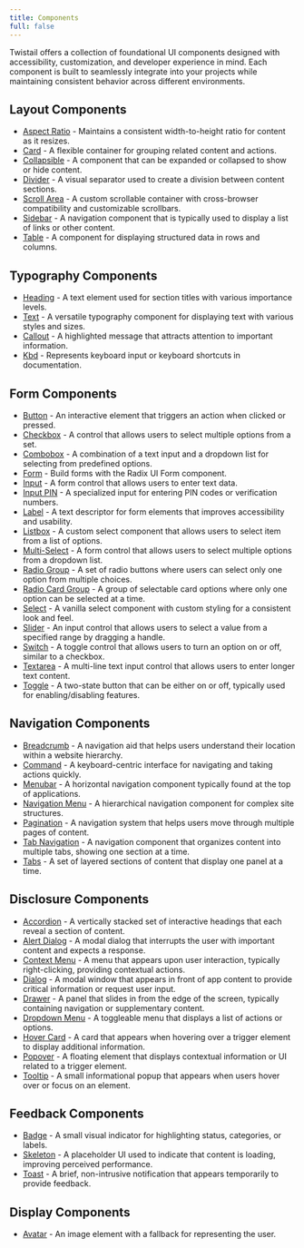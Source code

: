 ```yaml
---
title: Components
full: false
---
```


Twistail offers a collection of foundational UI components designed with accessibility,
customization, and developer experience in mind. Each component is built to seamlessly
integrate into your projects while maintaining consistent behavior across different
environments.

## Layout Components

- [Aspect Ratio](/docs/components/aspect-ratio) - Maintains a consistent width-to-height ratio for content as it resizes.
- [Card](/docs/components/card) - A flexible container for grouping related content and actions.
- [Collapsible](/docs/components/collapsible) - A component that can be expanded or collapsed to show or hide content.
- [Divider](/docs/components/divider) - A visual separator used to create a division between content sections.
- [Scroll Area](/docs/components/scroll-area) - A custom scrollable container with cross-browser compatibility and customizable scrollbars.
- [Sidebar](/docs/components/sidebar) - A navigation component that is typically used to display a list of links or other content.
- [Table](/docs/components/table) - A component for displaying structured data in rows and columns.

## Typography Components

- [Heading](/docs/components/heading) - A text element used for section titles with various importance levels.
- [Text](/docs/components/text) - A versatile typography component for displaying text with various styles and sizes.
- [Callout](/docs/components/callout) - A highlighted message that attracts attention to important information.
- [Kbd](/docs/components/kbd) - Represents keyboard input or keyboard shortcuts in documentation.

## Form Components

- [Button](/docs/components/button) - An interactive element that triggers an action when clicked or pressed.
- [Checkbox](/docs/components/checkbox) - A control that allows users to select multiple options from a set.
- [Combobox](/docs/components/combobox) - A combination of a text input and a dropdown list for selecting from predefined options.
- [Form](/docs/components/form) - Build forms with the Radix UI Form component.
- [Input](/docs/components/input) - A form control that allows users to enter text data.
- [Input PIN](/docs/components/input-pin) - A specialized input for entering PIN codes or verification numbers.
- [Label](/docs/components/label) - A text descriptor for form elements that improves accessibility and usability.
- [Listbox](/docs/components/listbox) - A custom select component that allows users to select item from a list of options.
- [Multi-Select](/docs/components/multi-select) - A form control that allows users to select multiple options from a dropdown list.
- [Radio Group](/docs/components/radio-group) - A set of radio buttons where users can select only one option from multiple choices.
- [Radio Card Group](/docs/components/radio-card-group) - A group of selectable card options where only one option can be selected at a time.
- [Select](/docs/components/select) - A vanilla select component with custom styling for a consistent look and feel.
- [Slider](/docs/components/slider) - An input control that allows users to select a value from a specified range by dragging a handle.
- [Switch](/docs/components/switch) - A toggle control that allows users to turn an option on or off, similar to a checkbox.
- [Textarea](/docs/components/textarea) - A multi-line text input control that allows users to enter longer text content.
- [Toggle](/docs/components/toggle) - A two-state button that can be either on or off, typically used for enabling/disabling features.

## Navigation Components

- [Breadcrumb](/docs/components/breadcrumb) - A navigation aid that helps users understand their location within a website hierarchy.
- [Command](/docs/components/command) - A keyboard-centric interface for navigating and taking actions quickly.
- [Menubar](/docs/components/menubar) - A horizontal navigation component typically found at the top of applications.
- [Navigation Menu](/docs/components/navigation-menu) - A hierarchical navigation component for complex site structures.
- [Pagination](/docs/components/pagination) - A navigation system that helps users move through multiple pages of content.
- [Tab Navigation](/docs/components/tab-navigation) - A navigation component that organizes content into multiple tabs, showing one section at a time.
- [Tabs](/docs/components/tabs) - A set of layered sections of content that display one panel at a time.

## Disclosure Components

- [Accordion](/docs/components/accordion) - A vertically stacked set of interactive headings that each reveal a section of content.
- [Alert Dialog](/docs/components/alert-dialog) - A modal dialog that interrupts the user with important content and expects a response.
- [Context Menu](/docs/components/context-menu) - A menu that appears upon user interaction, typically right-clicking, providing contextual actions.
- [Dialog](/docs/components/dialog) - A modal window that appears in front of app content to provide critical information or request user input.
- [Drawer](/docs/components/drawer) - A panel that slides in from the edge of the screen, typically containing navigation or supplementary content.
- [Dropdown Menu](/docs/components/dropdown-menu) - A toggleable menu that displays a list of actions or options.
- [Hover Card](/docs/components/hover-card) - A card that appears when hovering over a trigger element to display additional information.
- [Popover](/docs/components/popover) - A floating element that displays contextual information or UI related to a trigger element.
- [Tooltip](/docs/components/tooltip) - A small informational popup that appears when users hover over or focus on an element.

## Feedback Components

- [Badge](/docs/components/badge) - A small visual indicator for highlighting status, categories, or labels.
- [Skeleton](/docs/components/skeleton) - A placeholder UI used to indicate that content is loading, improving perceived performance.
- [Toast](/docs/components/toast) - A brief, non-intrusive notification that appears temporarily to provide feedback.

## Display Components

- [Avatar](/docs/components/avatar) - An image element with a fallback for representing the user.
